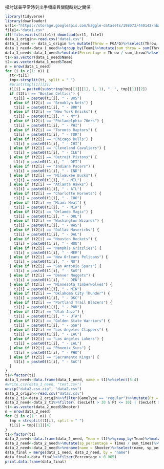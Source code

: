探討球員平常時刻出手頻率與關鍵時刻之關係
```r
library(tidyverse)
library(downloader)
url1<-"https://storage.googleapis.com/kaggle-datasets/198073/440142/nbastats2018-2019.csv?GoogleAccessId=web-data@kaggle-161607.iam.gserviceaccount.com&Expires=1563293619&Signature=Urn8%2Fa20T05YrJU8AWurMXe1H9wNKp0kVAwvw6uWVnlRFFQy%2FTNmIOvR7z0GCSSYemTjJZ98SAizChjCefZOU6KNI2gof0Twu%2FBPagLdCtFe%2BT7ipkr19NG6Q0mZPt07T9i31qvZcL1kFu0%2B32G0PLtV949ySGC3aNL5cmq2J1T0CoocooR7EGHG60BCINEC69jfsXgqMmfj2plqTeFt1UdQZ1%2FB0k64dplAAfANAyUkWUyxCsP4Xou4zp108g6ChhDxr0jXXIVhODz6w4gVdRPdushWAQXuI7rPxgS1uB%2BTMX%2FcIt5rpMwO1L7lbCF90YNa0wB40C3wvq6g2Gv%2FvQ%3D%3D"
file1<-"data1.csv"
if(!file.exists(file1)) download(url1, file1)
data_1_origin<-read.csv("data1.csv")
data_1_need <- data_1_origin %>% mutate(Throw = FGA*G)%>%select(Throw, Name, Team) %>% filter(Team != "")
data_1_need<-data_1_need%>%group_by(Team)%>%mutate(sum_throw = sum(Throw))
data_1_need<-data_1_need%>%mutate(Percentage = Throw / sum_throw)%>%select(-Throw, -sum_throw)
t1<-as.vector(data_1_need$Name)
t2<-as.vector(data_1_need$Team)
n = nrow(data_1_need)
for (i in c(1: n)) {
  tt<-t1[i]
  tmp<-strsplit(tt, split = " ")
  #print(tmp[[1]][2])
  t1[i] = paste0(substring(tmp[[1]][1], 1, 1), ". ", tmp[[1]][2])
  if (t2[i] == "Boston Celtics") {
    t1[i] = paste0(t1[i], " - BOS")
  } else if (t2[i] == "Brooklyn Nets") {
    t1[i] = paste0(t1[i], " - BRK")
  } else if (t2[i] == "New York Knicks") {
    t1[i] = paste0(t1[i], " - NY")
  } else if (t2[i] == "Philadelphia 76ers") {
    t1[i] = paste0(t1[i], " - PHI")
  } else if (t2[i] == "Toronto Raptors") {
    t1[i] = paste0(t1[i], " - TOR")
  } else if (t2[i] == "Chicago Bulls") {
    t1[i] = paste0(t1[i], " - CHI")
  } else if (t2[i] == "Cleveland Cavaliers") {
    t1[i] = paste0(t1[i], " - CLE")
  } else if (t2[i] == "Detroit Pistons") {
    t1[i] = paste0(t1[i], " - DET")
  } else if (t2[i] == "Indiana Pacers") {
    t1[i] = paste0(t1[i], " - IND")
  } else if (t2[i] == "Milwaukee Bucks") {
    t1[i] = paste0(t1[i], " - MIL")
  } else if (t2[i] == "Atlanta Hawks") {
    t1[i] = paste0(t1[i], " - ATL")
  } else if (t2[i] == "Charlotte Hornets") {
    t1[i] = paste0(t1[i], " - CHO")
  } else if (t2[i] == "Miami Heat") {
    t1[i] = paste0(t1[i], " - MIA")
  } else if (t2[i] == "Orlando Magic") {
    t1[i] = paste0(t1[i], " - ORL")
  } else if (t2[i] == "Washington Wizards") {
    t1[i] = paste0(t1[i], " - WAS")
  } else if (t2[i] == "Dallas Mavericks") {
    t1[i] = paste0(t1[i], " - DAL")
  } else if (t2[i] == "Houston Rockets") {
    t1[i] = paste0(t1[i], " - HOU")
  } else if (t2[i] == "Memphis Grizzlies") {
    t1[i] = paste0(t1[i], " - MEM")
  } else if (t2[i] == "New Orleans Pelicans") {
    t1[i] = paste0(t1[i], " - NO")
  } else if (t2[i] == "San Antonio Spurs") {
    t1[i] = paste0(t1[i], " - SAS")
  } else if (t2[i] == "Denver Nuggets") {
    t1[i] = paste0(t1[i], " - DEN")
  } else if (t2[i] == "Minnesota Timberwolves") {
    t1[i] = paste0(t1[i], " - MIN")
  } else if (t2[i] == "Oklahoma City Thunder") {
    t1[i] = paste0(t1[i], " - OKC")
  } else if (t2[i] == "Portland Trail Blazers") {
    t1[i] = paste0(t1[i], " - POR")
  } else if (t2[i] == "Utah Jazz") {
    t1[i] = paste0(t1[i], " - UTA")
  } else if (t2[i] == "Golden State Warriors") {
    t1[i] = paste0(t1[i], " - GSW")
  } else if (t2[i] == "Los Angeles Clippers") {
    t1[i] = paste0(t1[i], " - LAC")
  } else if (t2[i] == "Los Angeles Lakers") {
    t1[i] = paste0(t1[i], " - LAL")
  } else if (t2[i] == "Phoenix Suns") {
    t1[i] = paste0(t1[i], " - PHO")
  } else if (t2[i] == "Sacramento Kings") {
    t1[i] = paste0(t1[i], " - SAC")
  }
}
t1<-factor(t1)
data_1_need<-data.frame(data_1_need, name = t1)%>%select(3:4)
#write.csv(data_1_need, "test.csv")
unzip("data2.csv.zip", "data2.csv")
data_2_origin<-read.csv("data2.csv")
data_2_t1<-data_2_origin%>%filter(GameType == "regular")%>%mutate(Pt = abs(HomeScore - AwayScore)) %>% select(Quarter, SecLeft, Shooter, Pt) %>% filter(Quarter==4, SecLeft <=60, Shooter != "")
data_2_need<-data_2_t1%>%filter( (SecLeft > 30 & Pt <= 10) | (SecLeft > 20 & Pt <= 8) | (Pt <= 7) )%>%select(Shooter)%>%group_by(Shooter)%>%mutate(Times = n())%>%distinct()
t1<-as.vector(data_2_need$Shooter)
n = nrow(data_2_need)
for (i in c(1 : n)) {
  tmp = strsplit(t1[i], split = " ")
  t1[i] = tmp[[1]][4]
}
t1<-factor(t1)
data_2_need<-data.frame(data_2_need, Team = t1)%>%group_by(Team)%>%mutate(sum_times = sum(Times))
data_2_need<-data_2_need%>%mutate(sp_percentage = Times / sum_times)%>%ungroup()
data_2_need<-data_2_need%>%rename(name = Shooter)%>%select(name, sp_percentage)
data_final = merge(data_1_need, data_2_need, by = "name")
data_final<-data_final%>%filter(Percentage > 0.065)
print.data.frame(data_final)
```

